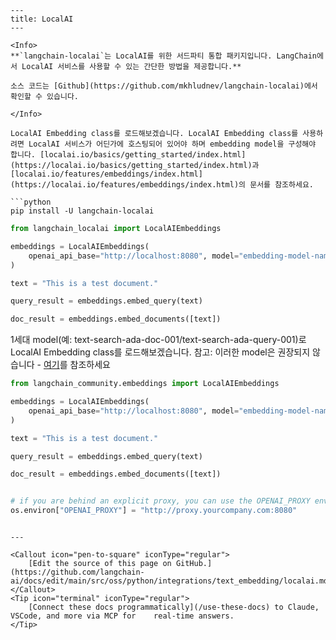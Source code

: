```mdx
---
title: LocalAI
---

<Info>
**`langchain-localai`는 LocalAI를 위한 서드파티 통합 패키지입니다. LangChain에서 LocalAI 서비스를 사용할 수 있는 간단한 방법을 제공합니다.**

소스 코드는 [Github](https://github.com/mkhludnev/langchain-localai)에서 확인할 수 있습니다.

</Info>

LocalAI Embedding class를 로드해보겠습니다. LocalAI Embedding class를 사용하려면 LocalAI 서비스가 어딘가에 호스팅되어 있어야 하며 embedding model을 구성해야 합니다. [localai.io/basics/getting_started/index.html](https://localai.io/basics/getting_started/index.html)과 [localai.io/features/embeddings/index.html](https://localai.io/features/embeddings/index.html)의 문서를 참조하세요.

```python
pip install -U langchain-localai
```

```python
from langchain_localai import LocalAIEmbeddings
```

```python
embeddings = LocalAIEmbeddings(
    openai_api_base="http://localhost:8080", model="embedding-model-name"
)
```

```python
text = "This is a test document."
```

```python
query_result = embeddings.embed_query(text)
```

```python
doc_result = embeddings.embed_documents([text])
```

1세대 model(예: text-search-ada-doc-001/text-search-ada-query-001)로 LocalAI Embedding class를 로드해보겠습니다. 참고: 이러한 model은 권장되지 않습니다 - [여기](https://platform.openai.com/docs/guides/embeddings/what-are-embeddings)를 참조하세요

```python
from langchain_community.embeddings import LocalAIEmbeddings
```

```python
embeddings = LocalAIEmbeddings(
    openai_api_base="http://localhost:8080", model="embedding-model-name"
)
```

```python
text = "This is a test document."
```

```python
query_result = embeddings.embed_query(text)
```

```python
doc_result = embeddings.embed_documents([text])
```

```python

# if you are behind an explicit proxy, you can use the OPENAI_PROXY environment variable to pass through
os.environ["OPENAI_PROXY"] = "http://proxy.yourcompany.com:8080"
```
```

---

<Callout icon="pen-to-square" iconType="regular">
    [Edit the source of this page on GitHub.](https://github.com/langchain-ai/docs/edit/main/src/oss/python/integrations/text_embedding/localai.mdx)
</Callout>
<Tip icon="terminal" iconType="regular">
    [Connect these docs programmatically](/use-these-docs) to Claude, VSCode, and more via MCP for    real-time answers.
</Tip>
